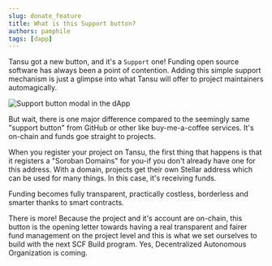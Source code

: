 ```yaml
---
slug: donate_feature
title: What is this Support button?
authors: pamphile
tags: [dapp]
---
```


Tansu got a new button, and it's a `Support` one! Funding open source software has always been a point of contention. Adding this simple support mechanism is just a glimpse into what Tansu will offer to project maintainers automagically.

<!-- truncate -->

![Support button modal in the dApp](/assets/blog/support_feature.png)

But wait, there is one major difference compared to the seemingly same "support button" from GitHub or other like buy-me-a-coffee services. It's on-chain and funds goe straight to projects.

When you register your project on Tansu, the first thing that happens is that it registers a "Soroban Domains" for you-if you don't already have one for this address. With a domain, projects get their own Stellar address which can be used for many things. In this case, it's receiving funds.

Funding becomes fully transparent, practically costless, borderless and smarter thanks to smart contracts.

There is more! Because the project and it's account are on-chain, this button is the opening letter towards having a real transparent and fairer fund management on the project level and this is what we set ourselves to build with the next SCF Build program. Yes, Decentralized Autonomous Organization is coming.
